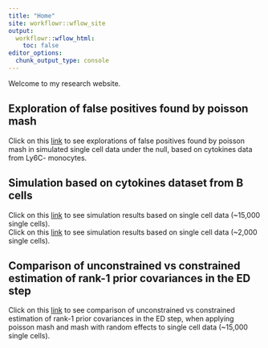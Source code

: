 ```yaml
---
title: "Home"
site: workflowr::wflow_site
output:
  workflowr::wflow_html:
    toc: false
editor_options:
  chunk_output_type: console
---
```


Welcome to my research website.


## Exploration of false positives found by poisson mash
Click on this [link](sim_null_Ly6C.html) to see explorations of false positives found by poisson mash in simulated single cell data under the null, based on cytokines data from Ly6C- monocytes.


## Simulation based on cytokines dataset from B cells
Click on this [link](sim_setting1_B_cells.html) to see simulation results based on single cell data (~15,000 single cells). <br/>
Click on this [link](sim_setting3_B_cells.html) to see simulation results based on single cell data (~2,000 single cells).


## Comparison of unconstrained vs constrained estimation of rank-1 prior covariances in the ED step
Click on this [link](application_B_cells.html) to see comparison of unconstrained vs constrained estimation of rank-1 prior covariances in the ED step, when applying poisson mash and mash with random effects to single cell data (~15,000 single cells).